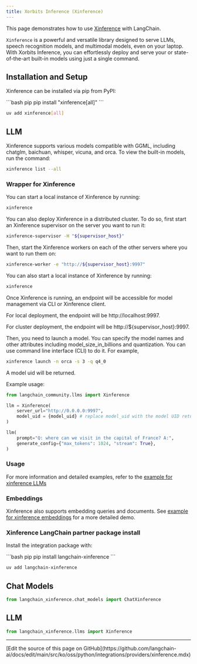 ```yaml
---
title: Xorbits Inference (Xinference)
---
```


This page demonstrates how to use [Xinference](https://github.com/xorbitsai/inference)
with LangChain.

`Xinference` is a powerful and versatile library designed to serve LLMs,
speech recognition models, and multimodal models, even on your laptop.
With Xorbits Inference, you can effortlessly deploy and serve your or
state-of-the-art built-in models using just a single command.

## Installation and Setup

Xinference can be installed via pip from PyPI:

<CodeGroup>
```bash pip
pip install "xinference[all]"
```

```bash uv
uv add xinference[all]
```
</CodeGroup>

## LLM

Xinference supports various models compatible with GGML, including chatglm, baichuan, whisper,
vicuna, and orca. To view the built-in models, run the command:

```bash
xinference list --all
```


### Wrapper for Xinference

You can start a local instance of Xinference by running:

```bash
xinference
```

You can also deploy Xinference in a distributed cluster. To do so, first start an Xinference supervisor
on the server you want to run it:

```bash
xinference-supervisor -H "${supervisor_host}"
```


Then, start the Xinference workers on each of the other servers where you want to run them on:

```bash
xinference-worker -e "http://${supervisor_host}:9997"
```

You can also start a local instance of Xinference by running:

```bash
xinference
```

Once Xinference is running, an endpoint will be accessible for model management via CLI or
Xinference client.

For local deployment, the endpoint will be http://localhost:9997.


For cluster deployment, the endpoint will be http://$\{supervisor_host\}:9997.


Then, you need to launch a model. You can specify the model names and other attributes
including model_size_in_billions and quantization. You can use command line interface (CLI) to
do it. For example,

```bash
xinference launch -n orca -s 3 -q q4_0
```

A model uid will be returned.

Example usage:

```python
from langchain_community.llms import Xinference

llm = Xinference(
    server_url="http://0.0.0.0:9997",
    model_uid = {model_uid} # replace model_uid with the model UID return from launching the model
)

llm(
    prompt="Q: where can we visit in the capital of France? A:",
    generate_config={"max_tokens": 1024, "stream": True},
)

```

### Usage

For more information and detailed examples, refer to the
[example for xinference LLMs](/oss/python/integrations/llms/xinference)

### Embeddings

Xinference also supports embedding queries and documents. See
[example for xinference embeddings](/oss/python/integrations/text_embedding/xinference)
for a more detailed demo.


### Xinference LangChain partner package install

Install the integration package with:

<CodeGroup>
```bash pip
pip install langchain-xinference
```

```bash uv
uv add langchain-xinference
```
</CodeGroup>

## Chat Models

```python
from langchain_xinference.chat_models import ChatXinference
```

## LLM

```python
from langchain_xinference.llms import Xinference
```

---

<Callout icon="pen-to-square" iconType="regular">
  [Edit the source of this page on GitHub](https://github.com/langchain-ai/docs/edit/main/src/ko/oss/python/integrations/providers/xinference.mdx)
</Callout>
